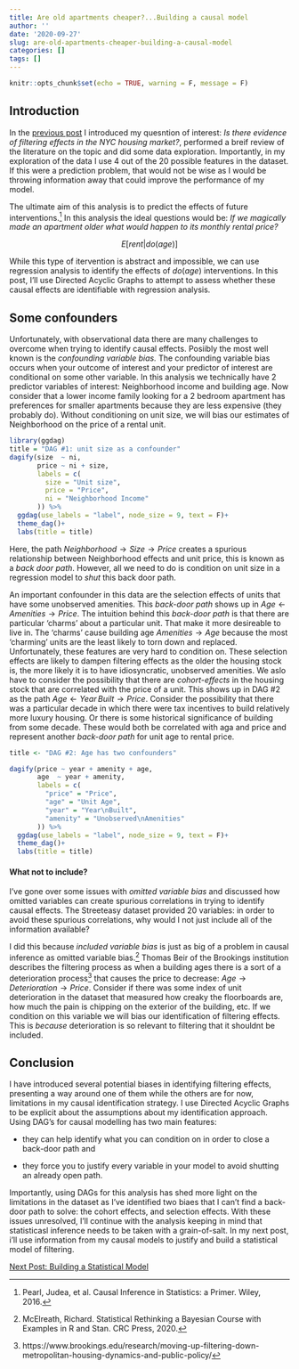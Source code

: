 ```yaml
---
title: Are old apartments cheaper?...Building a causal model
author: ''
date: '2020-09-27'
slug: are-old-apartments-cheaper-building-a-causal-model
categories: []
tags: []
---
```


```r
knitr::opts_chunk$set(echo = TRUE, warning = F, message = F)
```


## Introduction

In the [previous post](https://tfarley10.github.io/2020/09/26/are-old-apartments-cheaper-part-1/) I introduced my quesntion of interest: *Is there evidence of filtering effects in the NYC housing market?*, performed a breif review of the literature on the topic and did some data exploration. Importantly, in my exploration of the data I use 4 out of the 20 possible features in the dataset. If this were a prediction problem, that would not be wise as I would be throwing information away that could improve the performance of my model. 

The ultimate aim of this analysis is to predict the effects of future interventions.[^2] In this analysis the ideal questions would be: *If we magically made an apartment older what would happen to its monthly rental price?* 

$$E[rent|do(age)]$$

While this type of itervention is abstract and impossible, we can use regression analysis to identify the effects of  $do(age)$ interventions. In this post, I'll use Directed Acyclic Graphs to attempt to assess whether these causal effects are identifiable with regression analysis. 

## Some confounders

Unfortunately, with observational data there are many challenges to overcome when trying to identify causal effects. Posiibly the most well known is the *confounding variable bias.* The confounding variable bias occurs when your outcome of interest and your predictor of interest are conditional on some other variable. In this analysis we technically have 2 predictor variables of interest: Neighborhood income and building age. Now consider that a lower income family  looking for a 2 bedroom apartment has preferences for smaller apartments because they are less expensive (they probably do). Without conditioning on unit size, we will bias our estimates of Neighborhood on the price of a rental unit. 

```r

library(ggdag)
title = "DAG #1: unit size as a confounder"
dagify(size  ~ ni,
       price ~ ni + size,
       labels = c(
         size = "Unit size",
         price = "Price",
         ni = "Neighborhood Income"
       )) %>% 
  ggdag(use_labels = "label", node_size = 9, text = F)+
  theme_dag()+
  labs(title = title)


```

Here, the path $Neighborhood\rightarrow Size\rightarrow Price$ creates a spurious relationship between Neighborhood effects and unit price, this is known as a *back door path*. However, all we need to do is condition on unit size in a regression model to *shut* this back door path. 

An important confounder in this data are the selection effects of units that have some unobserved amenities. This *back-door path* shows up in $Age\leftarrow Amenities\rightarrow Price$. The intuition behind this *back-door path* is that there are particular 'charms' about a particular unit. That make it more desireable to live in. The 'charms' cause building age $Amenities \rightarrow Age$ because the most 'charming' units are the least likely to torn down and replaced. Unfortunately, these features are very hard to condition on.  These selection effects are likely to dampen filtering effects as the older the housing stock is, the more likely it is to have idiosyncratic, unobserved amenities. 
We aslo have to consider the possibility that there are *cohort-effects* in  the housing stock that are correlated with the price of a unit. This shows up in DAG #2 as the path $Age \leftarrow Year\, Built \rightarrow Price$. Consider the possibility that there was a particular decade in which there were tax incentives to build relatively more luxury housing. Or there is some historical significance of building from some decade. These would both be correlated with aga and price and represent another *back-door path* for unit age to rental price. 
```r

title <- "DAG #2: Age has two confounders"

dagify(price ~ year + amenity + age,
       age  ~ year + amenity,
       labels = c(
         "price" = "Price",
         "age" = "Unit Age",
         "year" = "Year\nBuilt",
         "amenity" = "Unobserved\nAmenities"
       )) %>% 
  ggdag(use_labels = "label", node_size = 9, text = F)+
  theme_dag()+
  labs(title = title)
```




#### What not to include?

I've gone over some issues with *omitted variable bias* and discussed how omitted variables can create spurious correlations in trying to identify causal effects. The Streeteasy dataset provided 20 variables: in order to avoid these spurious correlations, why would I not just include all of the information available? 

I did this because *included variable bias* is just as big of a problem in causal inference as omitted variable bias.[^3] Thomas Beir of the Brookings institution describes the filtering process as when a building ages there is a sort of a deterioration process[^4] that causes the price to decrease: $Age\rightarrow Deterioration\rightarrow Price$.
Consider if there was some index of unit deterioration in the dataset that measured how creaky the floorboards are, how much the pain is chipping on the exterior of the building, etc. If we condition on this variable we will bias our identification of filtering effects. This is *because* deterioration is so relevant to filtering that it shouldnt be included. 



## Conclusion

I have introduced several potential biases in identifying filtering effects, presenting a way around one of them while the others are for now, limitations in my causal identification strategy. I use Directed Acyclic Graphs to be explicit about the assumptions about my identification approach. Using DAG's for causal modelling has two main features:

- they can help identify what you can condition on in order to close a back-door path and 

- they force you to justify every variable in your model to avoid shutting an already open path.

Importantly, using DAGs for this analysis has shed more light on the limitations in the dataset as I've identified two biaes that I can't find a back-door path to solve: the cohort effects, and selection effects. With these issues unresolved, I'll continue with the analysis keeping in mind that statisticasl inference needs to be taken with a grain-of-salt. In my next post, i'll use information from my causal models to justify and build a statistical model of filtering.

[Next Post: Building a Statistical Model](https://tfarley10.github.io/2020/10/03/are-old-apartments-cheaper-part-3/)





[^1]:[Johns Hopkins and Furman Center look at differential investment by landlords](https://www.urban.org/sites/default/files/publication/24251/412967-Maintenance-and-Investment-in-Small-Rental-Properties-Findings-from-New-York-City-and-Baltimore.PDF)
[^2]: Pearl, Judea, et al. Causal Inference in Statistics: a Primer. Wiley, 2016. 
[^3]: McElreath, Richard. Statistical Rethinking a Bayesian Course with Examples in R and Stan. CRC Press, 2020.
[^4]: https://www.brookings.edu/research/moving-up-filtering-down-metropolitan-housing-dynamics-and-public-policy/